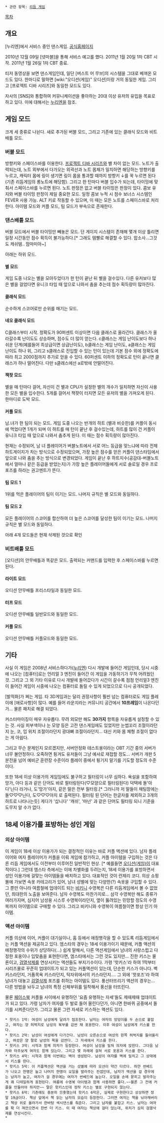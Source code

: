  * 관련 항목: [[리듬 게임]]

[[목차]]

== 개요 ==
[누리엔]에서 서비스 중인 댄스게임. [http://mstar.netmarble.net/main.asp 공식홈페이지]

2010년 12월 09일 [넷마블]을 통해 서비스 예고를 했다.
2011년 1월 20일 1차 CBT 시작.
2011년 1월 26일 1차 CBT 종료.

티저 동영상을 보면 댄스게임인데, 일단 [버스트 어 무브]의 시스템을 그대로 베껴온 모드도 있다. 한마디로 말하면 [wiki:"오디션(게임)" 오디션]이랑 거의 동일한 게임. 그리고 [프로젝트 디바 시리즈]와 동일한 모드도 있다.

자사의 [SNS]와 통합하여 커뮤니케이션을 좋아하는 20대 이상 유저의 유입을 목표로 하고 있다. 이에 대해서는 [[누리엔]]을 참조.

== 게임 모드 ==
크게 세 종류로 나뉜다. 새로 추가된 버블 모드, 그리고 기존에 있는 클래식 모드와 비트배틀 모드.

=== 버블 모드 ===
방향키와 스페이스바를 이용한다. [[프로젝트 디바 시리즈]]와 별 차이 없는 모드. 노트가 출력되는데, 노트 외부에서 다가오는 외곽선과 노트 몸체가 일치하면 해당하는 방향키를 누르고, 캐릭터 몸에 링이 생기면 링이 몸을 통과할 때까지 방향키 ↓를 꾹 누르면 된다(기존 리듬게임의 롱노트에 해당함). 그리고 한 턴마다 버블 입수가 되는데, 타이밍에 맞춰서 스페이스바를 누르면 된다. 노트 판정은 없고 버블 타이밍은 판정이 있다. 콤보 유지와 버블 타이밍 판정이 제일 중요한 모드. 일정 콤보 누적 시 점수 보너스 시스템인 FEVER 사용 가능. ALT 키로 작동할 수 있으며, 이 때는 모든 노트를 스페이스바로 처리한다. 아이템 모드와 커플 모드, 팀 모드가 부속으로 존재한다.

=== 댄스배틀 모드 ===
버블 모드에서 버블 타이밍만 빼놓은 모드. 단 게이지 시스템이 존재해 몇개 이상 틀리면 일정 시간동안 점수 획득이 불가능하다.[* 그래도 템빨로 해결할 수 있다. 맙소사...그것도 캐쉬템.. 맘마미아~]

아래는 하위 모드.

==== 별 모드 ====
게임 도중 나오는 별을 모아두었다가 한 턴이 끝난 뒤 별을 걸수있다. 다른 유저보다 많은 별을 걸었다면 유니크 타임 때 앞으로 나와서 춤을 추는데 점수 획득량이 많아진다.

==== 클래식 모드 ====
순수하게 스코어로만 순위를 매기는 모드.

==== 네오 클래식 모드 ====
C클래스부터 시작. 정확도가 90퍼센트 이상이면 다음 클래스로 올라간다. 클래스가 올라갈수록 난이도도 상승하며, 점수도 더 많이 얻는다. c클래스는 게임 난이도보다 하나 쉬운 단계(예를들어 최상급이면 상급난이도), b클래스는 게임 난이도, a클래스는 게임 난이도 하나 위, 그리고 s클래스로 진입할 수 있는 턴이 있는데 기본 점수 외에 정확도에 따라 최고 2000점까지 추가로 얻을 수 있다. 60퍼센트 이하의 정확도로 턴이 끝나면 클래스가 하나 떨어진다. 다만 s클래스에선 a로밖에 안떨어진다.
 
==== 잭팟 모드 ====
별을 매 턴마다 걸어, 자신이 건 별과 CPU가 설정한 별의 개수가 일치하면 자신이 사용한 모든 별을 입수한다. 5개를 걸어서 잭팟이 터지면 모든 유저의 별을 가져오게 된다. 한마디로 도박 모드.

==== 커플 모드 ====
남.녀가 한 팀이 되는 모드. 게임 도중 나오는 반개의 하트 (별과 비슷한)를 커플이 동시에 먹었다면 1개가 되며 이 하트를 매 턴이 끝난 후 걸수있는데, 하트를 많이 건 커플이 유니크 타임 때 앞으로 나와서 춤추게 된다. 이 때는 점수 획득량이 많아진다.

현재는 수정되어, 남 녀 플레이어가 버블노트에서 서로 어느 등급을 맞느냐에 따라 전체 하트게이지가 차는 방식으로 수정되었으며, 가장 높은 점수를 얻은 커플이 댄스타임에서 앞으로 나와 춤을 추는 방식으로 변경되었다.
게임이 끝난 후 하트지수(공감대-버블노트에서 얼마나 같은 등급을 받았는지)가 가장 높은 플레이어들에게 서로 솔로일 경우 프로포즈를 하라는 권고멘트가 뜬다.

==== 팀 모드 1 ====
1위를 먹은 플레이어의 팀이 이기는 모드. 나머지 규칙은 별 모드와 동일하다.

==== 팀 모드 2 ====
모든 플레이어의 스코어를 합산하여 더 높은 스코어를 달성한 팀이 이기는 모드. 나머지 규칙은 별 모드와 동일하다.

아래 4개 모드들은 현재 삭제된 것으로 확인

=== 비트배틀 모드 ===
[오디션]의 안무배틀과 똑같은 모드. 출력되는 커맨드를 입력한 후 스페이스바를 누르면 된다.

==== 라이트 모드 ====
오디션 안무배틀 프리스타일과 동일한 모드.

==== 터프 모드 ====
오디션 안무배틀 일반모드와 동일한 모드.

==== 커플 모드 ====
오디션 안무배틀 커플모드와 동일한 모드.

== 기타 ==

사실 이 게임은 2008년 서비스하다가([[누리엔]]) 다시 개발에 들어간 게임인데, 당시 시중에 나오는 [컴퓨터]로는 언리얼 3 엔진이 들어간 이 게임을 가동하기가 무척 어려웠던 것. 그리고 그 외 기타 이유로 다시 개발에 들어갔다가 시간이 갈수록 점점 언리얼3 엔진이 들어간 게임이 시중에 나오는 컴퓨터로 돌릴 수 있게 되었으므로 다시 공개되었다.

[발적화]가 쩌는 게임. 타 3D게임과는 달리 권장사항이 훨씬 넘는 컴퓨터로도 게임 플레이에 [애로사항]이 많다. 예를 들어 라운지라는 커뮤니티 공간에서 '''10프레임'''이 나온다던가... 물론 패치로 해결 되었다.

커스터마이징이 매우 자유롭다. 무려 외모만 해도 '''30가지''' 항목을 자유롭게 설정할 수 있는 것. 사실 피부색이나 눈 모양 등은 고전 댄스게임에도 있었지만 눈썹꼬리 조절이라던지 눈, 코, 입 위치 조절이라던지 광대뼈 조절이라던지... 대신 키와 몸 체형 조절이 없다는 게 아쉽다. 

그리고 무슨 문제인지 모르겠지만, 서버안정화 테스트용이라는 OBT 기간 중의 서버가 너무 불안정하다. 오죽하면 튕겨도 유저들이 그냥 예사로 재접할 정도...
서버가 개판 5분전을 넘어 예비군 훈련장 수준이라 플레이 중에서 튕기지 말기를 기도할 정도의 수준이다.

또한 18세 이상 이용가의 게임임에도 불구하고 필터링이 너무 심하다. 욕설을 포함하여 망가, 아다 등과 같은 단어도 바로 필터링된다(♡모양으로 필터링된다) 덕택에 돌'아다'닌다 라거나, 도'망가'야지, 같은 말은 전부 필터링.[* 그러니까 저 말들이 채팅창에는 돌♡♡♡닌다, 도♡♡♡야지 로 출력된다. 필터링 된 단어는 한글자를 제외하고 3개의 하트로 나타나는듯] 게다가 '삽니다' '캐쉬', '마넌' 과 같은 단어도 필터링 되니 기준을 도무지 알 수가 없다.


== 18세 이용가를 표방하는 성인 게임 ==
=== 의상 아이템 ===
이 게임이 18세 이상 이용가가 되는 결정적인 이유는 바로 커플 액션에 있다. 남자 플레이어와 여자 플레이어가 커플을 이뤄 게임에 참가하고, 커플 아이템을 구입하는 것은 다른 리듬 게임에서도 이전부터 이루어진 일반적인 현상. [* 예를들면 [[오디션(게임)]]이 대표적이다.] 그런데 엠스타 측에서는 이에 차별화를 두려는지, 18세 이용가를 표방하면서 성인 이용가에 걸맞는 아이템들을 배치하고 있다. 대표적인 것이 란제리 코디. 의상 쇼핑몰에 가보면 속옷 카테고리가 있어, 남녀 성별에 맞는 다양한(?) 속옷을 구입할 수 있다. 그 뿐만 아니라 여름철에 업데이트 되는 [[비키니]] 수영복은 다른 리듬게임에서 볼 수 없었던, 최대한의 노출을 보여준다. 남자 수영복도 마찬가지로... 삼각 수영복만 해도 종류가 여러가지며, 심지어 남성용 시스루 수영복이라던지, 옆이 뚫려있는 민망할 정도의 수영복까지 아이템으로 구매할 수 있다. 그리고 비키니와 수영복이 여름철이면 항상 인기 아이템.

=== 액션 아이템 ===
커플 의상에 이어, 커플이 대기실이나, 홈 등에서 애정행각을 할 수 있도록 리듬게임에서는 커플 액션을 제공하고 있다. 엠스타의 경우는 18세 이용가이기 때문에, 커플 액션의 애정행각의 수위가 상당하다(...) 쉽게 말해서, 다른 액션게임에서 남녀의 사랑스럽고 다정한 포옹이나 입맞춤을 표현한다면, 엠스타에서는 그런 것도 있지만... 진한 키스는 물론이고, [[검열삭제]]를 연상시키는 액션들도 부지기수이다. 가령 '핫키스'라 하여 1막부터 시리즈물로 꾸준히 업데이트가 되고 있는 커플액션이 있는데, 단순한 키스가 아니다. 벽키스라던지, 거품목욕 키스라던지, 탁자위에서의 키스라던지.... 그 외에 '핫포즈'라 하여 남녀가 대놓고 [[검열삭제]] 포즈를 취하는 아이템도 있다. 풍선터뜨리기 액션의 경우는... 다른 방법을 놔두고 남녀의 특정 신체부위를 밀착해서 풍선을 터뜨린다.

물론 [[페이스북]] 커플들 사이에서 유행하던 '요즘 유행하는 자세'들도 제때제때 업데이트가 되고 있다. 가령 남자가 여자를 두 발로 들어 올린다던가, 아니면 한바퀴 공중에서 돌기를 시켜준다던가. 그리고 물론 그런 자세로 키스하는 액션도 있다.

 * 핫키스 1막: 여성이 남성에게 달려가 점프한다. 남자는 여자의 엉덩이를 두 손으로 붙잡고, 여자는 양 허벅지로 남성의 복부를 감싼 채 포옹한다. 이후 여성이 남성에게 키스를 한다.
 * 핫키스 2막: 남성이 여성에게 다가간다. 남성이 오른손으로 여성의 왼쪽 허벅지를 들어올리고, 여성은 양 팔로 남성의 목을 감싼다. 그 자세에서 키스를 한다.
 * 핫키스 3막: 시작과 함께 의자가 등장한다. 여성이 남성을 밀쳐 의자에 앉힌다. 그다음 남자와 마주보게 여자도 함께 앉는다. 그리고 몇 차례에 걸쳐 서로 포옹과 키스를 한다.
 * 핫키스 4막: 시작과 함께 이번에는 벽이 생성된다. 남성이 여자를 벽에 밀치고 그 상태에서 키스를 한다.
 * 핫키스 5막: 이 커플액션은 액션을 거는 성별에 따라 모션이 약간 다르다. 하얀 썬베드가 나오고 한명은 눕고 나머지 한명이 오일을 발라주는 컨셉인데, 남자가 액션을 걸 경우에는 남자가 눕고, 여자가 걸 경우에는 여자가 썬베드에 눕는다. 오일을 손에 묻히고 발라주는게 꽤 디테일하게 표현된다. 여름에 수영복 아이템과 함께 사용하면 좋다.~~물론 그 전에 커플을 만들어야 하지만~~ 말은 핫키스인데 정작 키스는 별로 구현되지 않는다.
 * 핫키스 6막: 기존에도 충분히 므흣했는데 핫키스 6막은, 실제로 구현한다고 상상하면 정말 19금이다. 책상 앞에서 책 읽는 남자의 모습이 등장한다. 그러면 여자는 책을 낚아채버리고 책상 위로 올라가서 한바탕 섹시댄스를 춰준다. 그리고 남자를 붙잡고 키스. 남자는 여자를 확 더 껴안으면서 한번 더 키스. 이 때 여자는 책상에 걸터 앉는데, 위치가 심히 검열삭제를 연상시킨다.
 * 
